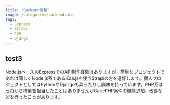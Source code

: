 ```yaml
---
title: "Backend開発"
image: /categories/backend.png
tags:
  - Express
  - Strapi
  - Koa
  - Django
---
```


## test3

Node.jsベースのExpressでのAPI制作経験はありますが、簡単なプロジェクトであれば同じくNode.js系であるKoa.jsを使うStrapiの方を選好します。個人プロジェクトとしてはPythonやDjangoも弄ったりし興味を持っています。PHP系はゼロから構築を担当したことはありませんがCakePHP案件の機能追加、改善などを行ったことがあります。